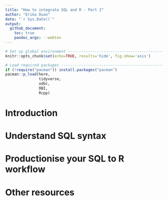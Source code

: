 ```yaml
---
title: "How to integrate SQL and R - Part 2"  
author: "Erika Duan"
date: "`r Sys.Date()`"
output:
  github_document:
    toc: true
    pandoc_args: --webtex 
---
```


```r
# Set up global environment ----------------------------------------------------
knitr::opts_chunk$set(echo=TRUE, results='hide', fig.show='asis')  
```

```r
# Load required packages -------------------------------------------------------  
if (!require("pacman")) install.packages("pacman")
pacman::p_load(here,  
               tidyverse,
               odbc,
               DBI,
               Rcpp)   
```
 
 
# Introduction    


# Understand SQL syntax


# Productionise your SQL to R workflow  


# Other resources  

    